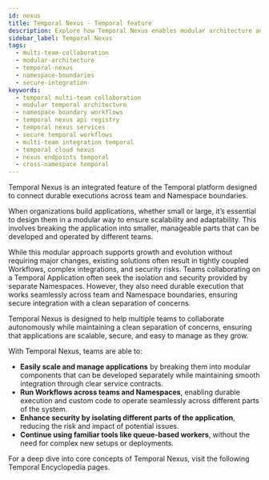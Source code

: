 ```yaml
---
id: nexus
title: Temporal Nexus - Temporal feature
description: Explore how Temporal Nexus enables modular architecture and secure multi-team collaboration by abstracting Temporal primitives into clean Nexus Service APIs across namespace boundaries.
sidebar_label: Temporal Nexus
tags:
  - multi-team-collaboration
  - modular-architecture
  - temporal-nexus
  - namespace-boundaries
  - secure-integration
keywords:
  - temporal multi-team collaboration
  - modular temporal architecture
  - namespace boundary workflows
  - temporal nexus api registry
  - temporal nexus services
  - secure temporal workflows
  - multi-team integration temporal
  - temporal cloud nexus
  - nexus endpoints temporal
  - cross-namespace temporal
---
```



Temporal Nexus is an integrated feature of the Temporal platform designed to connect durable executions across team and Namespace boundaries.

When organizations build applications, whether small or large, it’s essential to design them in a modular way to ensure scalability and adaptability. 
This involves breaking the application into smaller, manageable parts that can be developed and operated by different teams. 

While this modular approach supports growth and evolution without requiring major changes, existing solutions often result in tightly coupled Workflows, complex integrations, and security risks.
Teams collaborating on a Temporal Application often seek the isolation and security provided by separate Namespaces. However, they also need durable execution that works seamlessly across team and Namespace boundaries, ensuring secure integration with a clean separation of concerns.

Temporal Nexus is designed to help multiple teams to collaborate autonomously while maintaining a clean separation of concerns, ensuring that applications are scalable, secure, and easy to manage as they grow.

With Temporal Nexus, teams are able to:
- **Easily scale and manage applications** by breaking them into modular components that can be developed separately while maintaining smooth integration through clear service contracts.
- **Run Workflows across teams and Namespaces**, enabling durable execution and custom code to operate seamlessly across different parts of the system.
- **Enhance security by isolating different parts of the application**, reducing the risk and impact of potential issues.
- **Continue using familiar tools like queue-based workers**, without the need for complex new setups or deployments.


For a deep dive into core concepts of Temporal Nexus, visit the following Temporal Encyclopedia pages.

<RelatedReadContainer>
    <RelatedReadItem text="Nexus API Registry" archetype="encyclopedia" />
    <RelatedReadItem text="Nexus Endpoints" archetype="encyclopedia" />
    <RelatedReadItem text="Nexus Services" archetype="encyclopedia" />
    <RelatedReadItem text="Nexus Operations" archetype="encyclopedia" />
</RelatedReadContainer>


